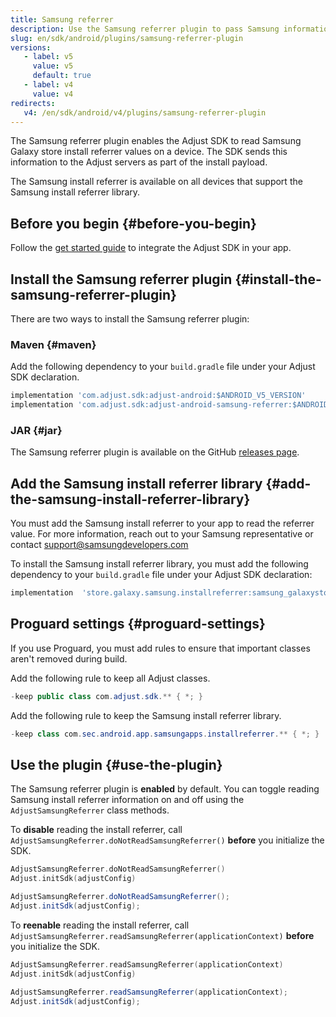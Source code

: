 ```yaml
---
title: Samsung referrer
description: Use the Samsung referrer plugin to pass Samsung information to Adjust.
slug: en/sdk/android/plugins/samsung-referrer-plugin
versions:
   - label: v5
     value: v5
     default: true
   - label: v4
     value: v4
redirects:
   v4: /en/sdk/android/v4/plugins/samsung-referrer-plugin
---
```


The Samsung referrer plugin enables the Adjust SDK to read Samsung Galaxy store install referrer values on a device. The SDK sends this information to the Adjust servers as part of the install payload.

The Samsung install referrer is available on all devices that support the Samsung install referrer library.

## Before you begin {#before-you-begin}

Follow the [get started guide](/en/sdk/android) to integrate the Adjust SDK in your app.

## Install the Samsung referrer plugin {#install-the-samsung-referrer-plugin}

There are two ways to install the Samsung referrer plugin:

### Maven {#maven}

Add the following dependency to your `build.gradle` file under your Adjust SDK declaration.

```groovy
implementation 'com.adjust.sdk:adjust-android:$ANDROID_V5_VERSION'
implementation 'com.adjust.sdk:adjust-android-samsung-referrer:$ANDROID_V5_VERSION'
```

### JAR {#jar}

The Samsung referrer plugin is available on the GitHub [releases page](https://github.com/adjust/android_sdk/releases/latest).

## Add the Samsung install referrer library {#add-the-samsung-install-referrer-library}

You must add the Samsung install referrer to your app to read the referrer value. For more information, reach out to your Samsung representative or contact support@samsungdevelopers.com

To install the Samsung install referrer library, you must add the following dependency to your `build.gradle` file under your Adjust SDK declaration:

```groovy
implementation  'store.galaxy.samsung.installreferrer:samsung_galaxystore_install_referrer:3.0.1'
```

## Proguard settings {#proguard-settings}

If you use Proguard, you must add rules to ensure that important classes aren't removed during build.

Add the following rule to keep all Adjust classes.

```java
-keep public class com.adjust.sdk.** { *; }
```

Add the following rule to keep the Samsung install referrer library.

```java
-keep class com.sec.android.app.samsungapps.installreferrer.** { *; }
```

## Use the plugin {#use-the-plugin}

The Samsung referrer plugin is **enabled** by default. You can toggle reading Samsung install referrer information on and off using the `AdjustSamsungReferrer` class methods.

To **disable** reading the install referrer, call `AdjustSamsungReferrer.doNotReadSamsungReferrer()` **before** you initialize the SDK.

<Tabs>
<Tab title="Kotlin" sync="kotlin">

```kotlin
AdjustSamsungReferrer.doNotReadSamsungReferrer()
Adjust.initSdk(adjustConfig)
```

</Tab>
<Tab title="Java" sync="java">

```java
AdjustSamsungReferrer.doNotReadSamsungReferrer();
Adjust.initSdk(adjustConfig);
```

</Tab>
</Tabs>

To **reenable** reading the install referrer, call `AdjustSamsungReferrer.readSamsungReferrer(applicationContext)` **before** you initialize the SDK.

<Tabs>
<Tab title="Kotlin" sync="kotlin">

```kotlin
AdjustSamsungReferrer.readSamsungReferrer(applicationContext)
Adjust.initSdk(adjustConfig)
```

</Tab>
<Tab title="Java" sync="java">

```java
AdjustSamsungReferrer.readSamsungReferrer(applicationContext);
Adjust.initSdk(adjustConfig);
```

</Tab>
</Tabs>
